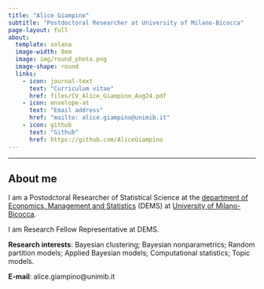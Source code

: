 ```yaml
---
title: "Alice Giampino"
subtitle: "Postdoctoral Researcher at University of Milano-Bicocca"
page-layout: full
about:
  template: solana
  image-width: 8em
  image: img/round_photo.png
  image-shape: round
  links:
    - icon: journal-text
      text: "Curriculum vitae"
      href: files/CV_Alice_Giampino_Aug24.pdf
    - icon: envelope-at
      text: "Email address"
      href: "mailto: alice.giampino@unimib.it"
    - icon: github
      text: "Github"
      href: https://github.com/AliceGiampino
---
```


------------------------------------------------------------------------

## About me 

I am a Postodctoral Researcher of Statistical Science at the [department of Economics, Management and Statistics](https://www.dems.unimib.it/en) (DEMS) at [University of Milano-Bicocca](https://en.unimib.it).

I am Research Fellow Representative at DEMS.

**Research interests**: Bayesian clustering; Bayesian nonparametrics; Random partition models; Applied Bayesian models; Computational statistics; Topic models.

**E-mail**: alice.giampino\@unimib.it

